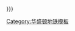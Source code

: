 {{Rail-interchange|Washington|{{{1}}}|{{{2|{{{rush|}}}}}}}}<noinclude>{{documentation}}
[[Category:华盛顿地铁模板]]
</noinclude>